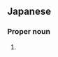 ==Japanese==
{{ja-kanjitab|こん|の|yomi=j}}

===Proper noun===
{{ja-pos|こんの|proper}}

# {{surname|lang=ja|sort=こんの}}